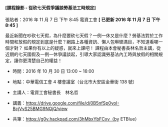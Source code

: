 #### [課程錄影 - 從砍七天假爭議談勞基法工時規定]

張貼者：2016 年 11 月 7 日 下午 8:45 電資工會 **[ 已更新 2016 年 11 月 7 日 下午 8:45 ]**

最近新聞在吵砍七天假，為什麼要砍七天假？一例一休又是什麼？勞基法對於工作時間和放假的規定到底是什麼？網路上各種資訊、懶人包琳瑯滿目，不知道看哪一個才對？ 如果你有以上的疑惑，就來上課吧！ 課程由本會秘書長林名哲主講，從近期的七天國假及一例一休爭議談起，引導大家認識勞基法內工時與放假的相關規定，讓你更清楚自己的權益！

<YouTube videoId="GSqTsDozKS0" />

- 時間：2016 年 10 月 30 日 13:00 ~ 16:00

- 地點：中華電信工會 4 樓會議室（台北市大安區金華街 138 號）

- 主講人：電資工會秘書長　林名哲

- 講義：https://drive.google.com/file/d/0B5nfSp0yoI-BcjVvS25BMG9NQjQ/view

- 共筆：https://g0v.hackpad.com/3hMbxYbFCxv（by ETBlue）
